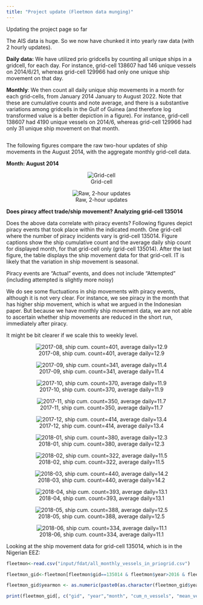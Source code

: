 ```yaml
---
title: "Project update (Fleetmon data munging)"
---
```


Updating the project page so far

The AIS data is huge. So we now have chunked it into yearly raw data (with 2 hourly updates).

**Daily data:** We have utilized prio gridcells by counting all unique ships in a gridcell, for each day. For instance, grid-cell 138607 had 146 unique vessels on 2014/6/21, whereas grid-cell 129966 had only one unique ship movement on that day.

**Monthly**: We then count all daily unique ship movements in a month for each grid-cells, from January 2014 January to August 2022. Note that these are cumulative counts and note average, and there is a substantive variations among gridcells in the Gulf of Guinea (and therefore log transformed value is a better depiction in a figure). For instance, grid-cell 138607 had 4190 unique vessels on 2014/6, whereas grid-cell 129966 had only 31 unique ship movement on that month.

```r

```

The following figures compare the raw two-hour updates of ship movements in the August 2014, with the aggregate monthly grid-cell data.

**Month: August 2014**

::: {style="text-align:center;"}
::: {layout-ncol="2" layout-valign="bottom"}
![Grid-cell](input/monthly_priogrid_viz_2014_6.png)

![Raw, 2-hour updates](input/monthly_raw_viz_2014_6.png)
:::
:::

<!-- piracy in gog map is from: "C:\Users\phayala\OneDrive - UNC-Wilmington\my research\MINERVA_PROJECT\PROJECT piracy_fishing\West Africa\data gog_iuu_piracy_rproj\script\2 gog_explore_figure_priogrid.R" -->

**Does piracy affect trade/ship movement? Analyzing grid-cell 135014**

Does the above data correlate with piracy events? Following figures depict piracy events that took place within the indicated month. One grid-cell where the number of piracy incidents vary is grid-cell 135014. Figure captions show the ship cumulative count and the average daily ship count for displayed month, for that grid-cell only (grid-cell 135014). After the last figure, the table displays the ship movement data for that grid-cell. IT is likely that the variation in ship movement is seasonal.

Piracy events are "Actual" events, and does not include "Attempted" (including attempted is slightly more noisy)

We do see some fluctuations in ship movements with piracy events, although it is not very clear. For instance, we see piracy in the month that has higher ship movement, which is what we argued in the Indonesian paper. But because we have monthly ship movement data, we are not able to ascertain whether ship movements are reduced in the short run, immediately after piracy.

It might be bit clearer if we scale this to weekly level.

::: {style="text-align:center;"}
::: {layout-ncol="1" layout-valign="bottom"}
![2017-08, ship cum. count=401, average daily=12.9](input/piracy_in_gogmap/gog_2017_08_piracy.png)

![2017-09, ship cum. count=341, average daily=11.4](input/piracy_in_gogmap/gog_2017_09_piracy.png)

![2017-10, ship cum. count=370, average daily=11.9](input/piracy_in_gogmap/gog_2017_10_piracy.png)

![2017-11, ship cum. count=350, average daily=11.7](input/piracy_in_gogmap/gog_2017_11_piracy.png)

![2017-12, ship cum. count=414, average daily=13.4](input/piracy_in_gogmap/gog_2017_12_piracy.png)

![2018-01, ship cum. count=380, average daily=12.3](input/piracy_in_gogmap/gog_2018_1_piracy.png)

![2018-02, ship cum. count=322, average daily=11.5](input/piracy_in_gogmap/gog_2018_2_piracy.png)

![2018-03, ship cum. count=440, average daily=14.2](input/piracy_in_gogmap/gog_2018_3_piracy.png)

![2018-04, ship cum. count=393, average daily=13.1](input/piracy_in_gogmap/gog_2018_4_piracy.png)

![2018-05, ship cum. count=388, average daily=12.5](input/piracy_in_gogmap/gog_2018_5_piracy.png)

![2018-06, ship cum. count=334, average daily=11.1](input/piracy_in_gogmap/gog_2018_6_piracy.png)
:::
:::

Looking at the ship movement data for grid-cell 135014, which is in the Nigerian EEZ:

```r
fleetmon<-read.csv("input/fdat/all_monthly_vessels_in_priogrid.csv")

fleetmon_gid<-fleetmon[fleetmon$gid==135014 & fleetmon$year>2016 & fleetmon$year<2019,]

fleetmon_gid$yearmon <- as.numeric(paste0(as.character(fleetmon_gid$year), as.character(sprintf("%02d", as.numeric(fleetmon_gid$month)))))

print(fleetmon_gid[, c("gid", "year","month", "cum_n_vessels", "mean_vessels")], row.names=FALSE)

```
